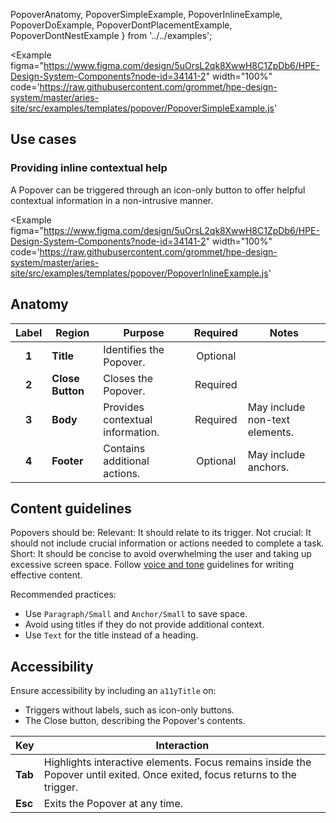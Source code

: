   PopoverAnatomy,
  PopoverSimpleExample,
  PopoverInlineExample,
  PopoverDoExample,
  PopoverDontPlacementExample,
  PopoverDontNestExample
} from '../../examples';

<Example
  figma="https://www.figma.com/design/5uOrsL2qk8XwwH8C1ZpDb6/HPE-Design-System-Components?node-id=34141-2"
  width="100%"
  code='https://raw.githubusercontent.com/grommet/hpe-design-system/master/aries-site/src/examples/templates/popover/PopoverSimpleExample.js'
>
  <PopoverSimpleExample />
</Example>

## Use cases
### Providing inline contextual help

A Popover can be triggered through an icon-only button to offer helpful contextual information in a non-intrusive manner.

<Example
  figma="https://www.figma.com/design/5uOrsL2qk8XwwH8C1ZpDb6/HPE-Design-System-Components?node-id=34141-2"
  width="100%"
  code='https://raw.githubusercontent.com/grommet/hpe-design-system/master/aries-site/src/examples/templates/popover/PopoverInlineExample.js'
>
  <PopoverInlineExample />
</Example>

## Anatomy

<Example caption="Diagram illustrating the 4 parts of a Popover." plain>
  <PopoverAnatomy />
</Example>

| Label | Region        | Purpose                              | Required | Notes                                      |
| :---: | ------------- | ------------------------------------ | :------: | ------------------------------------------ |
| **1** | **Title**     | Identifies the Popover.               | Optional |                                            |
| **2** | **Close Button** | Closes the Popover.                | Required |                                            |
| **3** | **Body**      | Provides contextual information.      | Required | May include non-text elements.             |
| **4** | **Footer**    | Contains additional actions.          | Optional | May include anchors.                       |


## Content guidelines

Popovers should be:
Relevant: It should relate to its trigger.
Not crucial: It should not include crucial information or actions needed to complete a task.
Short: It should be concise to avoid overwhelming the user and taking up excessive screen space. Follow [voice and tone](https://design-system.hpe.design/foundation/voice-and-tone) guidelines for writing effective content.

Recommended practices:
- Use `Paragraph/Small` and `Anchor/Small` to save space.
- Avoid using titles if they do not provide additional context.
- Use `Text` for the title instead of a heading.

## Accessibility

Ensure accessibility by including an `a11yTitle` on:
- Triggers without labels, such as icon-only buttons.
- The Close button, describing the Popover's contents.

| Key   | Interaction                                                                                                      |
| ----- | ---------------------------------------------------------------------------------------------------------------- |
| **Tab** | Highlights interactive elements. Focus remains inside the Popover until exited. Once exited, focus returns to the trigger. |
| **Esc** | Exits the Popover at any time.                                                                                   |
